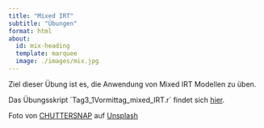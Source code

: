 ```yaml
---
title: "Mixed IRT"
subtitle: "Übungen"
format: html
about:
  id: mix-heading
  template: marquee
  image: ./images/mix.jpg
---
```


:::{#mix-heading}
Ziel dieser Übung ist es, die Anwendung von Mixed IRT Modellen zu üben.
:::
:::{.callout-note}
Das Übungsskript ´Tag3_1Vormittag_mixed_IRT.r´ findet sich [hier](https://github.com/nickhaf/IRT_workshop/tree/main/exercises).
:::

::: aside
Foto von <a href="https://unsplash.com/de/@chuttersnap?utm_content=creditCopyText&utm_medium=referral&utm_source=unsplash">CHUTTERSNAP</a> auf <a href="https://unsplash.com/de/fotos/selektive-fokusfotografie-des-schwarzen-und-roten-audiomischers-QA2clzv9E8c?utm_content=creditCopyText&utm_medium=referral&utm_source=unsplash">Unsplash</a>
:::
